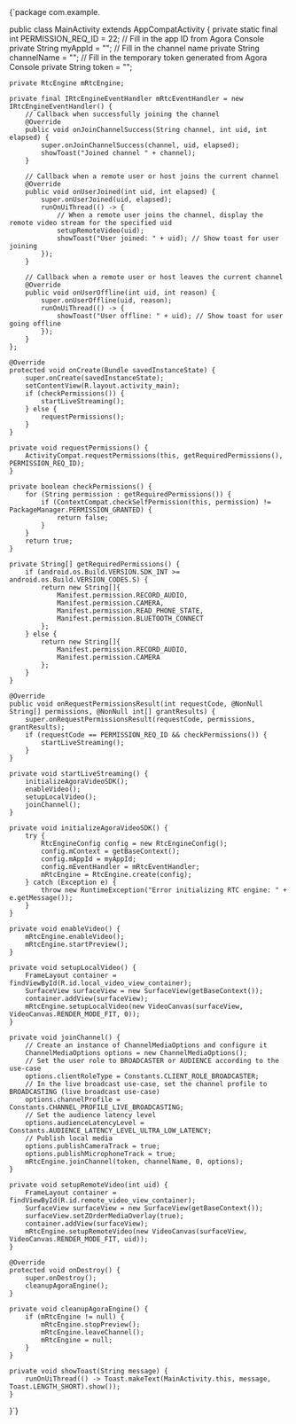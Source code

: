 
<CodeBlock language="java" showLineNumbers>
{`package com.example.<projectname>




public class MainActivity extends AppCompatActivity {
    private static final int PERMISSION_REQ_ID = 22;
    // Fill in the app ID from Agora Console
    private String myAppId = "<Your app ID>";
    // Fill in the channel name
    private String channelName = "<Your channel name>";
    // Fill in the temporary token generated from Agora Console
    private String token = "<Your token>";

    private RtcEngine mRtcEngine;

    private final IRtcEngineEventHandler mRtcEventHandler = new IRtcEngineEventHandler() {
        // Callback when successfully joining the channel
        @Override
        public void onJoinChannelSuccess(String channel, int uid, int elapsed) {
            super.onJoinChannelSuccess(channel, uid, elapsed);
            showToast("Joined channel " + channel);
        }

        // Callback when a remote user or host joins the current channel
        @Override
        public void onUserJoined(int uid, int elapsed) {
            super.onUserJoined(uid, elapsed);
            runOnUiThread(() -> {
                // When a remote user joins the channel, display the remote video stream for the specified uid
                setupRemoteVideo(uid);
                showToast("User joined: " + uid); // Show toast for user joining
            });
        }

        // Callback when a remote user or host leaves the current channel
        @Override
        public void onUserOffline(int uid, int reason) {
            super.onUserOffline(uid, reason);
            runOnUiThread(() -> {
                showToast("User offline: " + uid); // Show toast for user going offline
            });
        }
    };

    @Override
    protected void onCreate(Bundle savedInstanceState) {
        super.onCreate(savedInstanceState);
        setContentView(R.layout.activity_main);
        if (checkPermissions()) {
            startLiveStreaming();
        } else {
            requestPermissions();
        }
    }

    private void requestPermissions() {
        ActivityCompat.requestPermissions(this, getRequiredPermissions(), PERMISSION_REQ_ID);
    }

    private boolean checkPermissions() {
        for (String permission : getRequiredPermissions()) {
            if (ContextCompat.checkSelfPermission(this, permission) != PackageManager.PERMISSION_GRANTED) {
                return false;
            }
        }
        return true;
    }

    private String[] getRequiredPermissions() {
        if (android.os.Build.VERSION.SDK_INT >= android.os.Build.VERSION_CODES.S) {
            return new String[]{
                Manifest.permission.RECORD_AUDIO,
                Manifest.permission.CAMERA,
                Manifest.permission.READ_PHONE_STATE,
                Manifest.permission.BLUETOOTH_CONNECT
            };
        } else {
            return new String[]{
                Manifest.permission.RECORD_AUDIO,
                Manifest.permission.CAMERA
            };
        }
    }

    @Override
    public void onRequestPermissionsResult(int requestCode, @NonNull String[] permissions, @NonNull int[] grantResults) {
        super.onRequestPermissionsResult(requestCode, permissions, grantResults);
        if (requestCode == PERMISSION_REQ_ID && checkPermissions()) {
            startLiveStreaming();
        }
    }

    private void startLiveStreaming() {
        initializeAgoraVideoSDK();
        enableVideo();
        setupLocalVideo();
        joinChannel();
    }

    private void initializeAgoraVideoSDK() {
        try {
            RtcEngineConfig config = new RtcEngineConfig();
            config.mContext = getBaseContext();
            config.mAppId = myAppId;
            config.mEventHandler = mRtcEventHandler;
            mRtcEngine = RtcEngine.create(config);
        } catch (Exception e) {
            throw new RuntimeException("Error initializing RTC engine: " + e.getMessage());
        }
    }

    private void enableVideo() {
        mRtcEngine.enableVideo();
        mRtcEngine.startPreview();
    }

    private void setupLocalVideo() {
        FrameLayout container = findViewById(R.id.local_video_view_container);
        SurfaceView surfaceView = new SurfaceView(getBaseContext());
        container.addView(surfaceView);
        mRtcEngine.setupLocalVideo(new VideoCanvas(surfaceView, VideoCanvas.RENDER_MODE_FIT, 0));
    }

    private void joinChannel() {
        // Create an instance of ChannelMediaOptions and configure it
        ChannelMediaOptions options = new ChannelMediaOptions();
        // Set the user role to BROADCASTER or AUDIENCE according to the use-case
        options.clientRoleType = Constants.CLIENT_ROLE_BROADCASTER;
        // In the live broadcast use-case, set the channel profile to BROADCASTING (live broadcast use-case)
        options.channelProfile = Constants.CHANNEL_PROFILE_LIVE_BROADCASTING;
        // Set the audience latency level
        options.audienceLatencyLevel = Constants.AUDIENCE_LATENCY_LEVEL_ULTRA_LOW_LATENCY;
        // Publish local media
        options.publishCameraTrack = true;
        options.publishMicrophoneTrack = true;
        mRtcEngine.joinChannel(token, channelName, 0, options);
    }

    private void setupRemoteVideo(int uid) {
        FrameLayout container = findViewById(R.id.remote_video_view_container);
        SurfaceView surfaceView = new SurfaceView(getBaseContext());
        surfaceView.setZOrderMediaOverlay(true);
        container.addView(surfaceView);
        mRtcEngine.setupRemoteVideo(new VideoCanvas(surfaceView, VideoCanvas.RENDER_MODE_FIT, uid));
    }

    @Override
    protected void onDestroy() {
        super.onDestroy();
        cleanupAgoraEngine();
    }

    private void cleanupAgoraEngine() {
        if (mRtcEngine != null) {
            mRtcEngine.stopPreview();
            mRtcEngine.leaveChannel();
            mRtcEngine = null;
        }
    }

    private void showToast(String message) {
        runOnUiThread(() -> Toast.makeText(MainActivity.this, message, Toast.LENGTH_SHORT).show());
    }
}`}
</CodeBlock>
